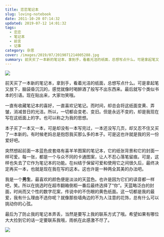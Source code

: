 ```yaml
---
title: 恋恋笔记本
slug: loving-notebook
date: 2011-10-20 07:14:32
updated: 2019-07-12 14:01:32
tags:
  - 恋恋
  - 笔记本
  - 前言
  - 记事
category: 杂思
cover: /images/2019/07/2019071214005288.jpg
summary: 前天买了一本新的笔记本，拿到手，看着光洁的纸面，总想写点什么。可是拿起笔又放下，脑袋昏沉沉的，感觉就像时喝醉酒了般写不出东西来。
---
```


![](/images/2019/07/2019071213590880.jpg)

<MusicPlayer netease={1091476} />

前天买了一本新的笔记本，拿到手，看着光洁的纸面，总想写点什么。可是拿起笔又放下，脑袋昏沉沉的，感觉就像时喝醉酒了般写不出东西来。最后就写个类似书本的引语。现在贴出来，大家勿笑哦。

一直有收藏笔记本的喜好，一直喜欢记笔记。而时间，却总会将这纸面变黄、弄皱，消减昔日的光洁。所以，一切都会变老、变旧。但是永远不变的，却是我现在写在这纸面上的字。也可以称之为我的思想。

本子买了一本又一本，可是却没有一本写完过，一本还没写几页，却又忍不住又买了一本新的。有时候老妈总是抱怨我买那么多的本子。可是这也许就是我的另一份爱好吧。

突然想起前面一本蓝色皮套烙有喜羊羊图案的笔记本，它的纸张背景和它的封面一样可爱。每一张，都是一个与众不同的卡通图案，让人不忍心落笔留痕。可是，这样也失去了它作为笔记本的功能。在纠结于保留可爱和使用它之间很久后，最终决定再买一本，也就是现在我在写的这本。这也许是一种两全其美的办法吧。

我是一个**男生**，最喜欢的颜色便是淡淡的天蓝色。也许是因为它们的读音都一样吧，笑。所以在挑选时在超市翻箱倒柜一番后最终选择了“你”。天蓝略泛白的封面，时尚而又个性的数字花案，传说中的不伤眼的黄色纸面。这一切都是我的最爱，我有什么理由不选你呢？就像那些墙角边的不为人注意的花饰，总有什么可以挑动你的心弦。

最后为了防止我的笔记本弄丢，当然是要写上我的联系方式了哦。希望如果有哪位大大捡到它的话一定要联系我哦，雨帆在此感激不尽了。

![](/images/2019/07/2019071213533026.jpg)
